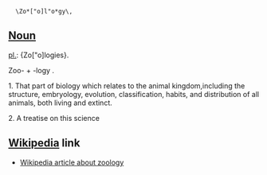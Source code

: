   \Zo*["o]l"o*gy\, 

==[[Noun]]==
[[pl.]]: {Zo["o]logies}.

Zoo- + -logy .

1. That part of biology which relates to the animal kingdom,including the structure, embryology, evolution, classification, habits, and distribution of all animals, both living and extinct.

2. A treatise on this science

==[[Wikipedia]] link==
*[[W:zoology|Wikipedia article about zoology]]